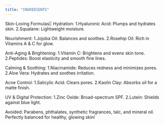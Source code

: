 ```yaml
---
title: "INGREDIENTS"
---
```


Skin-Loving Formulas|:
Hydration:
1.Hyaluronic Acid: Plumps and hydrates skin.
2.Squalane: Lightweight moisture.

Nourishment:
1.Jojoba Oil: Balances and soothes.
2.Rosehip Oil: Rich in Vitamins A & C for glow.

Anti-Aging & Brightening:
1.Vitamin C: Brightens and evens skin tone.
2.Peptides: Boost elasticity and smooth fine lines.

Calming & Soothing:
1.Niacinamide: Reduces redness and minimizes pores.
2.Aloe Vera: Hydrates and soothes irritation.

Acne Control:
1.Salicylic Acid: Clears pores.
2.Kaolin Clay: Absorbs oil for a matte finish.

UV & Digital Protection:
1.Zinc Oxide: Broad-spectrum SPF.
2.Lutein: Shields against blue light.

Avoided: Parabens, phthalates, synthetic fragrances, talc, and mineral oil.
Perfectly balanced for healthy, glowing skin!